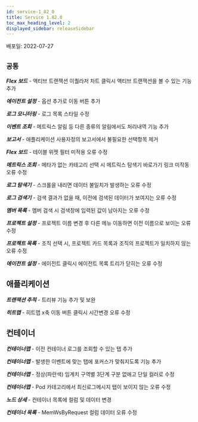 ```yaml
---
id: service-1_82_0
title: Service 1.82.0
toc_max_heading_level: 2
displayed_sidebar: releaseSidebar
---
```



배포일: 2022-07-27

## `공통`

***Flex 보드*** - 액티브 트랜잭션 이퀄라저 차트 클릭시 액티브 트랜잭션을 볼 수 있는 기능 추가

***에이전트 설정*** - 옵션 추가로 이동 버튼 추가

***로그 모니터링*** - 로그 목록 스타일 수정

***이벤트 조회*** - 메트릭스 알림 등 다른 종류의 알림에서도 처리내역 기능 추가

***보고서*** - 애플리케이션 사용자정의 보고서에서 불필요한 선택항목 제거

***Flex 보드*** - 테이블 위젯 필터 미적용 오류 수정

***메트릭스 조회*** - 메타가 없는 카테고리 선택 시 메트릭스 탐색기 바로가기 링크 미작동 오류 수정

***로그 탐색기*** - 스크롤을 내리면 데이터 불일치가 발생하는 오류 수정

***로그 검색기*** - 검색 결과가 없을 때, 이전에 검색된 데이터가 보여지는 오류 수정

***멤버 목록*** - 멤버 검색 시 검색창에 입력된 값이 남아지는 오류 수정

***프로젝트 설정*** - 프로젝트 이름 변경 후 다른 메뉴 이동하면 이전 이름으로 보이는 오류 수정

***프로젝트 목록*** - 조직 선택 시, 프로젝트 카드 목록과 조직의 프로젝트가 일치하지 않는 오류 수정

***에이전트 설정*** - 에이전트 클릭시 에이전트 목록 트리가 닫히는 오류 수정

## 애플리케이션

***트랜잭션 추적*** - 트리뷰 기능 추가 및 보완

***히트맵*** - 히트맵 x축 이동 버튼 클릭시 시간변경 오류 수정

## 컨테이너

***컨테이너맵*** - 이전 컨테이너 로그를 조회할 수 있는 탭 추가

***컨테이너맵*** - 발생한 이벤트에 맞는 탭에 포커스가 맞춰지도록 기능 추가

***컨테이너맵*** - 정상(파란색) 임계치 구역별 3단계 구분 없애고 단일 컬러로 수정

***컨테이너맵*** - Pod 카테고리에서 최신로그메시지 탭이 보이지 않는 오류 수정

***노드 상세*** - 컨테이너 목록에 컬럼 및 데이터 변경

***컨테이너 목록*** - MemWsByRequest 컬럼 데이터 오류 수정
